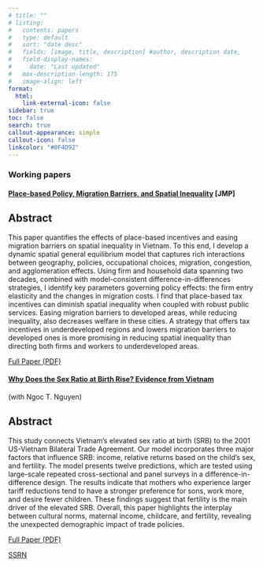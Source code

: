 ```yaml
---
# title: ""
# listing:
#   contents: papers
#   type: default
#   sort: "date desc"
#   fields: [image, title, description] #author, description date, 
#   field-display-names:
#     date: "Last updated"
#   max-description-length: 175
#   image-align: left
format:
  html:
    link-external-icon: false
sidebar: true
toc: false 
search: true
callout-appearance: simple
callout-icon: false
linkcolor: "#0F4D92"
---
```


### Working papers

#### [Place-based Policy, Migration Barriers, and Spatial Inequality](papers/Huynh_Nghiem_JMP.pdf){target="_blank"} \[JMP\]

::: {.callout-caution collapse="false"}
## Abstract

This paper quantifies the effects of place-based incentives and easing migration barriers on spatial inequality in Vietnam. To this end, I develop a dynamic spatial general equilibrium model that captures rich interactions between geography, policies, occupational choices, migration, congestion, and agglomeration effects. Using firm and household data spanning two decades, combined with model-consistent difference-in-differences strategies, I identify key parameters governing policy effects: the firm entry elasticity and the changes in migration costs. I find that place-based tax incentives can diminish spatial inequality when coupled with robust public services. Easing migration barriers to developed areas, while reducing inequality, also decreases welfare in these cities. A strategy that offers tax incentives in underdeveloped regions and lowers migration barriers to developed ones is more promising in reducing spatial inequality than directing both firms and workers to underdeveloped areas.

[Full Paper (PDF)](papers/Huynh_Nghiem_JMP.pdf){target="_blank"}

<!-- #### Press Coverage -->

<!-- 1. [Title of Press Coverage 1](link-to-press-coverage-1) -->

<!-- 2. [Title of Press Coverage 2](link-to-press-coverage-2) -->

<!-- 3. [Title of Press Coverage 3](link-to-press-coverage-3) -->
:::



#### [Why Does the Sex Ratio at Birth Rise? Evidence from Vietnam](papers/Sex_ratio_vn.pdf){target="_blank"}

(with Ngoc T. Nguyen)

::: {.callout-caution collapse="true"}
## Abstract

This study connects Vietnam's elevated sex ratio at birth (SRB) to the 2001 US-Vietnam Bilateral Trade Agreement. Our model incorporates three major factors that influence SRB: income, relative returns based on the child's sex, and fertility. The model presents twelve predictions, which are tested using large-scale repeated cross-sectional and panel surveys in a difference-in-difference design. The results indicate that mothers who experience larger tariff reductions tend to have a stronger preference for sons, work more, and desire fewer children. These findings suggest that fertility is the main driver of the elevated SRB. Overall, this paper highlights the interplay between cultural norms, maternal income, childcare, and fertility, revealing the unexpected demographic impact of trade policies.

[Full Paper (PDF)](papers/Sex_ratio_vn.pdf){target="_blank"}

[SSRN](https://papers.ssrn.com/sol3/papers.cfm?abstract_id=4582123)

:::


